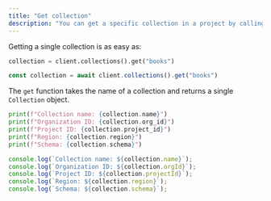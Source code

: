 ```yaml
---
title: "Get collection"
description: "You can get a specific collection in a project by calling `client.collections().get(name)`."
---
```


Getting a single collection is as easy as:

<CodeGroup>

```python Python
collection = client.collections().get("books")
```


```typescript Javascript
const collection = await client.collections().get("books")
```

</CodeGroup>

The `get` function takes the name of a collection and returns a single `Collection` object.

<CodeGroup>

```python Python
print(f"Collection name: {collection.name}")
print(f"Organization ID: {collection.org_id}")
print(f"Project ID: {collection.project_id}")
print(f"Region: {collection.region}")
print(f"Schema: {collection.schema}")
```


```js Javascript
console.log(`Collection name: ${collection.name}`);
console.log(`Organization ID: ${collection.orgId}`);
console.log(`Project ID: ${collection.projectId}`);
console.log(`Region: ${collection.region}`);
console.log(`Schema: ${collection.schema}`);
```

</CodeGroup>